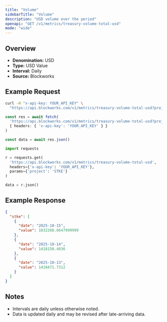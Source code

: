 ```yaml
---
title: "Volume"
sidebarTitle: "Volume"
description: "USD volume over the period"
openapi: "GET /v1/metrics/treasury-volume-total-usd"
mode: "wide"
---
```


## Overview

- **Denomination:** USD
- **Type:** USD Value
- **Interval:** Daily
- **Source:** Blockworks

## Example Request

<CodeGroup>

```bash cURL
curl -H "x-api-key: YOUR_API_KEY" \
  "https://api.blockworks.com/v1/metrics/treasury-volume-total-usd?project=STKE"
```

```typescript TypeScript
const res = await fetch(
  'https://api.blockworks.com/v1/metrics/treasury-volume-total-usd?project=STKE',
  { headers: { 'x-api-key': 'YOUR_API_KEY' } }
)

const data = await res.json()
```

```python Python
import requests

r = requests.get(
  'https://api.blockworks.com/v1/metrics/treasury-volume-total-usd',
  headers={'x-api-key': 'YOUR_API_KEY'},
  params={'project': 'STKE'}
)

data = r.json()
```

</CodeGroup>

## Example Response

```json
{
  "stke": [
    {
      "date": "2025-10-15",
      "value": 1032268.6647999999
    },
    {
      "date": "2025-10-14",
      "value": 1418150.4036
    },
    {
      "date": "2025-10-13",
      "value": 1418471.7312
    }
  ]
}
```

## Notes
- Intervals are daily unless otherwise noted.
- Data is updated daily and may be revised after late-arriving data.